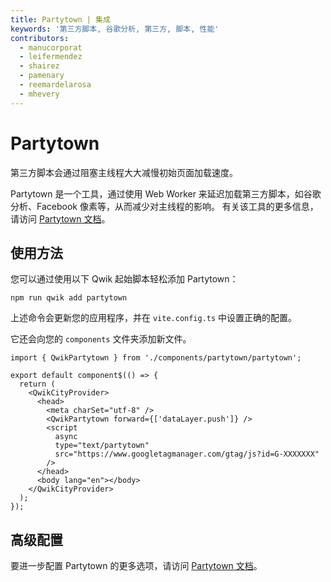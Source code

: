 ```yaml
---
title: Partytown | 集成
keywords: '第三方脚本, 谷歌分析, 第三方, 脚本, 性能'
contributors:
  - manucorporat
  - leifermendez
  - shairez
  - pamenary
  - reemardelarosa
  - mhevery
---
```


# Partytown

第三方脚本会通过阻塞主线程大大减慢初始页面加载速度。

Partytown 是一个工具，通过使用 Web Worker 来延迟加载第三方脚本，如谷歌分析、Facebook 像素等，从而减少对主线程的影响。
有关该工具的更多信息，请访问 [Partytown 文档](https://partytown.builder.io/)。

## 使用方法

您可以通过使用以下 Qwik 起始脚本轻松添加 Partytown：

```shell
npm run qwik add partytown
```

上述命令会更新您的应用程序，并在 `vite.config.ts` 中设置正确的配置。

它还会向您的 `components` 文件夹添加新文件。

```tsx title="src/root.tsx"
import { QwikPartytown } from './components/partytown/partytown';

export default component$(() => {
  return (
    <QwikCityProvider>
      <head>
        <meta charSet="utf-8" />
        <QwikPartytown forward={['dataLayer.push']} />
        <script
          async
          type="text/partytown"
          src="https://www.googletagmanager.com/gtag/js?id=G-XXXXXXX"
        />
      </head>
      <body lang="en"></body>
    </QwikCityProvider>
  );
});
```

## 高级配置

要进一步配置 Partytown 的更多选项，请访问 [Partytown 文档](https://partytown.builder.io/configuration)。

